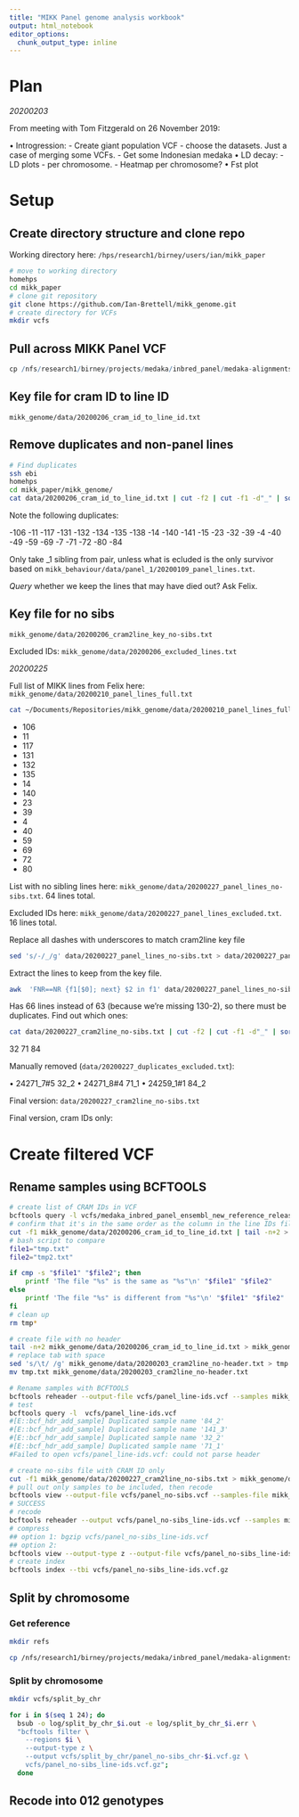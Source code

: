 ```yaml
---
title: "MIKK Panel genome analysis workbook"
output: html_notebook
editor_options: 
  chunk_output_type: inline
---
```


# Plan

*20200203*

From meeting with Tom Fitzgerald on 26 November 2019:

• Introgression:
  - Create giant population VCF - choose the datasets. Just a case of merging some VCFs.
    - Get some Indonesian medaka
• LD decay:
  - LD plots - per chromosome.
  - Heatmap per chromosome?
• Fst plot  

# Setup

## Create directory structure and clone repo

Working directory here: `/hps/research1/birney/users/ian/mikk_paper`

```bash
# move to working directory
homehps
cd mikk_paper
# clone git repository
git clone https://github.com/Ian-Brettell/mikk_genome.git
# create directory for VCFs
mkdir vcfs
```

## Pull across MIKK Panel VCF

```r
cp /nfs/research1/birney/projects/medaka/inbred_panel/medaka-alignments-release-94/vcf/medaka_inbred_panel_ensembl_new_reference_release_94.vcf* vcfs
```

## Key file for cram ID to line ID

`mikk_genome/data/20200206_cram_id_to_line_id.txt`

## Remove duplicates and non-panel lines

```bash
# Find duplicates
ssh ebi
homehps
cd mikk_paper/mikk_genome/
cat data/20200206_cram_id_to_line_id.txt | cut -f2 | cut -f1 -d"_" | sort | uniq -d
```

Note the following duplicates:

-106
-11
-117
-131
-132
-134
-135
-138
-14
-140
-141
-15
-23
-32
-39
-4
-40
-49
-59
-69
-7
-71
-72
-80
-84

Only take _1 sibling from pair, unless what is ecluded is the only survivor based on `mikk_behaviour/data/panel_1/20200109_panel_lines.txt`.

*Query* whether we keep the lines that may have died out? Ask Felix.

## Key file for no sibs

`mikk_genome/data/20200206_cram2line_key_no-sibs.txt`

Excluded IDs: `mikk_genome/data/20200206_excluded_lines.txt`

*20200225*

Full list of MIKK lines from Felix here: `mikk_genome/data/20200210_panel_lines_full.txt`

```bash
cat ~/Documents/Repositories/mikk_genome/data/20200210_panel_lines_full.txt cut -f1 -d"-" | sort | uniq -d
```

- 106
- 11
- 117
- 131
- 132
- 135
- 14
- 140
- 23
- 39
- 4
- 40
- 59
- 69
- 72
- 80

List with no sibling lines here: `mikk_genome/data/20200227_panel_lines_no-sibs.txt`. 64 lines total.

Excluded IDs here: `mikk_genome/data/20200227_panel_lines_excluded.txt`. 16 lines total.

Replace all dashes with underscores to match cram2line key file
```bash
sed 's/-/_/g' data/20200227_panel_lines_no-sibs.txt > data/20200227_panel_lines_no-sibs_us.txt  
```

Extract the lines to keep from the key file.
```bash
awk  'FNR==NR {f1[$0]; next} $2 in f1' data/20200227_panel_lines_no-sibs_us.txt data/20200206_cram_id_to_line_id.txt > data/20200227_cram2line_no-sibs.txt
```

Has 66 lines instead of 63 (because we're missing 130-2), so there must be duplicates. Find out which ones:

```bash
cat data/20200227_cram2line_no-sibs.txt | cut -f2 | cut -f1 -d"_" | sort | uniq -d
```

32
71
84

Manually removed (`data/20200227_duplicates_excluded.txt`):

• 24271_7#5	32_2
• 24271_8#4	71_1
• 24259_1#1	84_2

Final version: `data/20200227_cram2line_no-sibs.txt`

Final version, cram IDs only:

# Create filtered VCF

## Rename samples using BCFTOOLS

```bash
# create list of CRAM IDs in VCF
bcftools query -l vcfs/medaka_inbred_panel_ensembl_new_reference_release_94.vcf > tmp.txt
# confirm that it's in the same order as the column in the line IDs file
cut -f1 mikk_genome/data/20200206_cram_id_to_line_id.txt | tail -n+2 > tmp2.txt
# bash script to compare
file1="tmp.txt"
file2="tmp2.txt"

if cmp -s "$file1" "$file2"; then
    printf 'The file "%s" is the same as "%s"\n' "$file1" "$file2"
else
    printf 'The file "%s" is different from "%s"\n' "$file1" "$file2"
fi
# clean up
rm tmp*

# create file with no header
tail -n+2 mikk_genome/data/20200206_cram_id_to_line_id.txt > mikk_genome/data/20200203_cram2line_no-header.txt
# replace tab with space
sed 's/\t/ /g' mikk_genome/data/20200203_cram2line_no-header.txt > tmp.txt
mv tmp.txt mikk_genome/data/20200203_cram2line_no-header.txt

# Rename samples with BCFTOOLS
bcftools reheader --output-file vcfs/panel_line-ids.vcf --samples mikk_genome/data/20200203_cram2line_no-header.txt vcfs/medaka_inbred_panel_ensembl_new_reference_release_94.vcf
# test
bcftools query -l  vcfs/panel_line-ids.vcf
#[E::bcf_hdr_add_sample] Duplicated sample name '84_2'
#[E::bcf_hdr_add_sample] Duplicated sample name '141_3'
#[E::bcf_hdr_add_sample] Duplicated sample name '32_2'
#[E::bcf_hdr_add_sample] Duplicated sample name '71_1'
#Failed to open vcfs/panel_line-ids.vcf: could not parse header

# create no-sibs file with CRAM ID only
cut -f1 mikk_genome/data/20200227_cram2line_no-sibs.txt > mikk_genome/data/20200227_cram2line_no-sibs_cram-only.txt
# pull out only samples to be included, then recode
bcftools view --output-file vcfs/panel_no-sibs.vcf --samples-file mikk_genome/data/20200227_cram2line_no-sibs_cram-only.txt vcfs/medaka_inbred_panel_ensembl_new_reference_release_94.vcf
# SUCCESS
# recode
bcftools reheader --output vcfs/panel_no-sibs_line-ids.vcf --samples mikk_genome/data/20200227_cram2line_no-sibs.txt vcfs/panel_no-sibs.vcf
# compress
## option 1: bgzip vcfs/panel_no-sibs_line-ids.vcf
## option 2:
bcftools view --output-type z --output-file vcfs/panel_no-sibs_line-ids.vcf.gz vcfs/panel_no-sibs_line-ids.vcf
# create index
bcftools index --tbi vcfs/panel_no-sibs_line-ids.vcf.gz
```

## Split by chromosome

### Get reference

```bash
mkdir refs

cp /nfs/research1/birney/projects/medaka/inbred_panel/medaka-alignments-release-94/ref/Oryzias_latipes.ASM223467v1* refs/
```

### Split by chromosome
```bash
mkdir vcfs/split_by_chr

for i in $(seq 1 24); do
  bsub -o log/split_by_chr_$i.out -e log/split_by_chr_$i.err \
  "bcftools filter \
    --regions $i \
    --output-type z \
    --output vcfs/split_by_chr/panel_no-sibs_chr-$i.vcf.gz \
    vcfs/panel_no-sibs_line-ids.vcf.gz";
  done  
```

## Recode into 012 genotypes

```r

```



